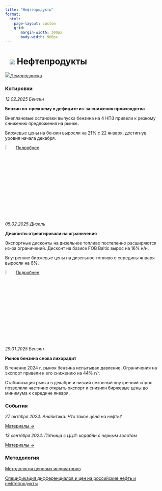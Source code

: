 ```yaml
---
title: "Нефтепродукты"
format: 
  html:
    page-layout: custom
    grid:
       margin-width: 300px
       body-width: 900px
---
```


# ![](../images/icon-oil-products.svg) Нефтепродукты {.my-custom-class style="margin-left:3%;"}

![](../images/icon-subscription.svg)[Демоподписка](../demo-subscription.qmd)

:::::: {.grid style="margin-left:0%"}
::: {.g-col-12 .g-col-sm-12 .g-col-xs-12 .g-col-xl-6 .g-col-md-6 .g-col-lg-6}
### Котировки

*12.02.2025 Бензин*

**Бензин по-прежнему в дефиците из-за снижения производства**

Внеплановые остановки выпуска бензина на 4 НПЗ привели к резкому снижению предложения на рынке.

Биржевые цены на бензин выросли на 21% с 22 января, достигнув уровня начала декабря.

![](../images/icon-locker.svg){width="6%"} [Подробнее](../demo-subscription.qmd)


*05.02.2025 Дизель*

**Дисконты отреагировали на ограничения**

Экспортные дисконты на дизельное топливо постепенно расширяются из-за ограничений. Дисконт на базисе FOB Baltic вырос на 16% н/н.

Внутренние биржевые цены на дизельное топливо с середины января выросли на 6%.

![](../images/icon-locker.svg){width="6%"} [Подробнее](../demo-subscription.qmd)

*29.01.2025 Бензин*

**Рынок бензина снова лихорадит**

В течение 2024 г. рынок бензина испытывал давление. Ограничения на экспорт привели к его снижению на 44% г/г.

Стабилизация рынка в декабре и низкий сезонный внутренний спрос позволили частично открыть экспорт и снизили биржевые цены до минимума к середине января.
:::

::: {.g-col-12 .g-col-sm-12 .g-col-xs-12 .g-col-xl-6 .g-col-md-6 .g-col-lg-6}
### События

*27 октября 2024. Аналитика: Что такое цена на нефть?*

[Материалы →](../events/2024-10-27-crude.qmd)

*13 сентября 2024. Пятница с ЦЦИ: корабли с черным золотом*

[Материалы →](../events/2024-09-13-crude.qmd)
:::

::: {.g-col-12 .g-col-sm-12 .g-col-xs-12 .g-col-xl-6 .g-col-md-6 .g-col-lg-6}
### Методология

[Методология ценовых индикаторов](../methodology/methodology-benchmark-pbc.qmd)

[Спецификация дифференциалов и цен на российские нефть и нефтепродукты](../methodology/specs-oil.qmd)
:::
::::::
